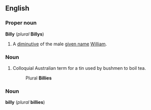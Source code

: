 ==English==
===Proper noun===
'''Billy''' (''plural'' '''Billys''')

#A [[diminutive]] of the male [[given name]] [[William]].

===Noun===
#Colloquial Australian term for a tin used by bushmen to boil tea. 
#:Plural '''Billies'''

===Noun===
'''billy''' (''plural'' '''billies''')

<!--definitions needed-->